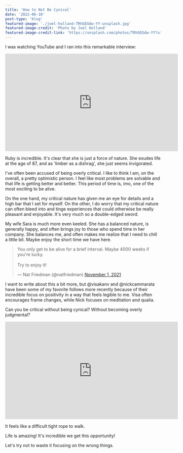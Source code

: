 ```yaml
---
title: 'How to Not Be Cynical'
date: '2022-06-10'
post-type: 'blog'
featured-image: './joel-holland-TRhGEGdw-YY-unsplash.jpg'
featured-image-credit: 'Photo by Joel Holland'
featured-image-credit-link: 'https://unsplash.com/photos/TRhGEGdw-YY?utm_source=unsplash&utm_medium=referral&utm_content=creditShareLink'
---
```


I was watching YouTube and I ran into this remarkable interview:

<iframe
  width="560"
  height="315"
  class="youtube-video"
  src="https://www.youtube.com/embed/JEz8IXWOdi8"
  title="YouTube video player"
  frameborder="0"
  allow="accelerometer; autoplay; clipboard-write; encrypted-media; gyroscope; picture-in-picture"
  allowfullscreen
></iframe>

Ruby is incredible. It's clear that she is just a force of nature. She exudes life at the age of 87, and as 'limber as a dishrag', she just seems invigorated.

I've often been accused of being overly critical. I like to think I am, on the overall, a pretty optimistic person. I feel like most problems are solvable and that life is getting better and better. This period of time is, imo, one of the most exciting to be alive.

On the one hand, my critical nature has given me an eye for details and a high bar that I set for myself. On the other, I do worry that my critical nature can often bleed into and tinge experiences that could otherwise be really pleasant and enjoyable. It's very much so a double-edged sword.

My wife Sara is much more even keeled. She has a balanced nature, is generally happy, and often brings joy to those who spend time in her company. She balances me, and often makes me realize that I need to chill a little bit. Maybe enjoy the short time we have here.

<blockquote class="twitter-tweet">
  <p lang="en" dir="ltr">
    You only get to be alive for a brief interval. Maybe 4000 weeks if
    you&#39;re lucky.
    <br />
    <br />
    Try to enjoy it!
  </p>
  &mdash; Nat Friedman (@natfriedman) <a href="https://twitter.com/natfriedman/status/1454981538672611331?ref_src=twsrc%5Etfw">
    November 1, 2021
  </a>
</blockquote> <script
  async
  src="https://platform.twitter.com/widgets.js"
  charset="utf-8"
></script>

I want to write about this a bit more, but @visakanv and @nickcammarata have been some of my favorite follows more recently because of their incredible focus on positivity in a way that feels legible to me. Visa often encourages frame changes, while Nick focuses on meditation and qualia.

Can you be critical without being cynical? Without becoming overly judgmental?

<iframe
  width="560"
  height="315"
  class="youtube-video"
  src="https://www.youtube.com/embed/KFupT9flepY"
  title="YouTube video player"
  frameborder="0"
  allow="accelerometer; autoplay; clipboard-write; encrypted-media; gyroscope; picture-in-picture"
  allowfullscreen
></iframe>

It feels like a difficult tight rope to walk.

Life is amazing! It's incredible we get this opportunity!

Let's try not to waste it focusing on the wrong things.
